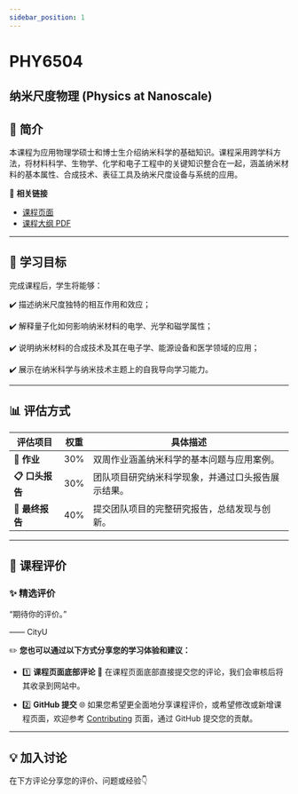 ```yaml
---
sidebar_position: 1
---
```


# PHY6504
## 纳米尺度物理 (Physics at Nanoscale)

## **📘 简介**
本课程为应用物理学硕士和博士生介绍纳米科学的基础知识。课程采用跨学科方法，将材料科学、生物学、化学和电子工程中的关键知识整合在一起，涵盖纳米材料的基本属性、合成技术、表征工具及纳米尺度设备与系统的应用。

🔗 **相关链接**
- [课程页面](https://www.cityu.edu.hk/catalogue/pg/202425/course/PHY6504.htm)
- [课程大纲 PDF](https://www.cityu.edu.hk/catalogue/pg/202425/course/PHY6504.pdf)

---

## **🎯 学习目标**

完成课程后，学生将能够：

✔️ 描述纳米尺度独特的相互作用和效应；

✔️ 解释量子化如何影响纳米材料的电学、光学和磁学属性；

✔️ 说明纳米材料的合成技术及其在电子学、能源设备和医学领域的应用；

✔️ 展示在纳米科学与纳米技术主题上的自我导向学习能力。

---

## **📊 评估方式**

| **评估项目**            | **权重** | **具体描述**                                                                                       |
|------------------------|---------|---------------------------------------------------------------------------------------------------|
| **📂 作业**             | 30%      | 双周作业涵盖纳米科学的基本问题与应用案例。                                                           |
| **📋 口头报告**          | 30%      | 团队项目研究纳米科学现象，并通过口头报告展示结果。                                                     |
| **📂 最终报告**          | 40%      | 提交团队项目的完整研究报告，总结发现与创新。                                                         |

---

## **💬 课程评价**

### ✨ **精选评价**
<div className={commentStyles.commentBox}>
    <p className={commentStyles.commentText}>
        “期待你的评价。”
    </p>
    <p className={commentStyles.commentAuthor}>—— CityU</p>
</div>

✏️ **您也可以通过以下方式分享您的学习体验和建议：**

- 1️⃣ **课程页面底部评论**
💬 在课程页面底部直接提交您的评论，我们会审核后将其收录到网站中。

- 2️⃣ **GitHub 提交**
🌐 如果您希望更全面地分享课程评价，或希望修改或新增课程页面，欢迎参考 [Contributing](https://penjc.github.io/cityU-navigator/contributing) 页面，通过 GitHub 提交您的贡献。

---

## **💡 加入讨论**

在下方评论分享您的评价、问题或经验👇
<Utterances />
